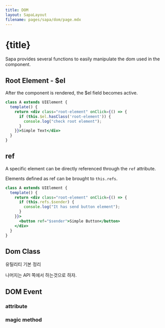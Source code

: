 ```yaml
---
title: DOM
layout: SapaLayout
filename: pages/sapa/dom/page.mdx
---
```




# {title}

Sapa provides several functions to easily manipulate the dom used in the component.

## Root Element - $el

After the component is rendered, the $el field becomes active.


```jsx
class A extends UIElement {
  template() {
    return <div class="root-element" onClick={() => {
      if (this.$el.hasClass('root-element')) {
        console.log("check root element");
      }
    }}>Simple Text</div>
  }
}
```

## ref

A specific element can be directly referenced through the `ref` attribute.

Elements defined as ref can be brought to `this.refs`.

```jsx
class A extends UIElement {
  template() {
    return <div class="root-element" onClick={() => {
      if (this.refs.$sender) {
        console.log("It has send button element");
      }
    }}>
      <button ref="$sender">Simple Button</button>
    </div>
  }
}
```

## Dom Class

유틸리티 기본 정리 

나머지는 API 쪽에서 하는것으로 하자.

## DOM Event 

### attribute 

### magic method 

